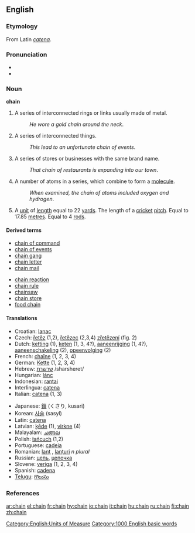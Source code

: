 ==English==

===Etymology===
From Latin ''[[catena]]''.

===Pronunciation===
*{{IPA|/'ʧe:jn/}}
*{{audio|en-us-chain.ogg|Audio (US)}}

===Noun===
'''chain'''

# A series of interconnected rings or links usually made of metal.
#: ''He wore a gold chain around the neck''.
# A series of interconnected things.
#: ''This lead to an unfortunate chain of events''.
# A series of stores or businesses with the same brand name.
#: ''That chain of restaurants is expanding into our town''.
# A number of atoms in a series, which combine to form a [[molecule]].
#: ''When examined, the chain of atoms included oxygen and hydrogen''.
# A [[unit]] of [[length]] equal to 22 [[yard]]s. The length of a [[cricket]] [[pitch]]. Equal to 17.85 [[metre]]s. Equal to 4 [[rod]]s.

====Derived terms====
{{top2}}
*[[chain of command]]
*[[chain of events]]
*[[chain gang]]
*[[chain letter]]
*[[chain mail]]
{{mid2}}
*[[chain reaction]]
*[[chain rule]]
*[[chainsaw]]
*[[chain store]]
*[[food chain]]
{{bottom}}

====Translations====
{{top}}
*Croatian: [[lanac]]
*Czech: [[řetěz]] {{m}} (1,2), [[řetězec]] {{m}} (2,3,4) [[zřetězení]] {{n}} (fig. 2)
*Dutch: [[ketting]] {{f}} (1), [[keten]] {{f}} (1, 3, 4?), [[aaneenrijging]] {{f}} (1, 4?), [[aaneenschakeling]] {{f}} (2), [[opeenvolging]] {{f}} (2)
*French: [[chaîne]] {{f}} (1, 2, 3, 4)
*German: [[Kette]] {{f}} (1, 2, 3, 4)
*Hebrew: [[שרשרת]] /sharsheret/
*Hungarian: [[lánc]]
*Indonesian: [[rantai]]
*Interlingua: [[catena]]
*Italian: [[catena#Italian|catena]] {{f}} (1, 3)
{{mid}}
*Japanese: [[鎖]] (くさり, kusari)
*Korean: [[사슬]] (sasyl)
*Latin: [[catena#Latin|catena]]
*Latvian: [[ķēde]] {{f}} (1), [[virkne]] {{f}} (4)
*Malayalam: [[ചങ്ങല]]
*Polish: [[łańcuch]] (1,2)
*Portuguese: [[cadeia]] {{f}}
*Romanian: [[lanţ]] {{n}}, [[lanţuri]] ''n plural''
*Russian: [[цепь]], [[цепочка]]
*Slovene: [[veriga]] {{f}} (1, 2, 3, 4)
*Spanish: [[cadena]]
*[[Telugu]]: [[గొలుసు]]
{{bottom}}

===References===
{{R:Century 1911}}
{{R:Webster 1913}}

[[Category:English:Units of Measure]]
[[Category:1000 English basic words]]

[[ar:chain]]
[[el:chain]]
[[fr:chain]]
[[hy:chain]]
[[io:chain]]
[[it:chain]]
[[hu:chain]]
[[ru:chain]]
[[fi:chain]]
[[zh:chain]]